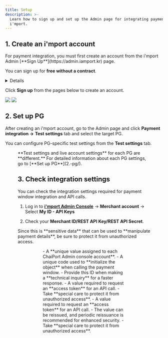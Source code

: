 ```yaml
---
title: Setup
description: >-
  Learn how to sign up and set up the Admin page for integrating payments using
  i'mport.
---
```



## 1. Create an i'mport account

<Hint style="info">
For payment integration, you must first create an account from the i'mport Admin [**Sign Up**](https://admin.iamport.kr) page.

You can sign up for **free without a contract**.

</Hint>

<Details>
<p slot="summary"><strong>Create an i'mport account now</strong></p>

Just need to provide your "**email address"**.

Use a “**strong password**" to protect it from unauthorized access.

</Details>

Click **Sign up** from the pages below to create an account.

![](</gitbook-assets/en/image (98).png>) ![](</gitbook-assets/en/image (160).png>)

## 2. Set up PG

After creating an i'mport account, go to the Admin page and click **Payment integration ->**
**Test settings** tab and select the target PG.

You can configure PG-specific test settings from the **Test settings** tab.

<Figure src="/gitbook-assets/en/image (195).png" caption="Payment integration -> Test settings" />

<Hint style="info">
**Test settings and live account settings** for each PG are **different.** For detailed information about each PG settings, go to [**Set up PG**](2.-pg/).

</Hint>

## 3. Check integration settings

You can check the integration settings required for payment window integration and API calls.

1. Log in to [**i'mport Admin Console**](https://admin.iamport.kr) -> **Merchant account**
  -> Select **My ID - API Keys**

2. Check your **Merchant ID/REST API Key/REST API Secret**.

<Hint style="danger">
Since this is **sensitive data** that can be used to **manipulate payment details**, be sure to protect it from unauthorized access.

</Hint>

<Figure src="/gitbook-assets/en/image (217).png" caption="Log in to i'mport Admin Console -> Merchant account -> Select My ID - API Keys" />

<Figure src="/gitbook-assets/en/image (161).png" caption="Check Merchant ID/REST API Key/ REST API Secret" />

<Tabs>
<Tab title="Merchant ID">
- A **unique value assigned to each ChaiPort Admin console account**.
- A unique code used to **initialize the object** when calling the payment window.
- Provide this ID when making a **technical inquiry** for a faster response.

</Tab>

<Tab title="REST API Key">
- A value required to request an **access token** for an API call.
- Take **special care to protect it from unauthorized access**.

</Tab>

<Tab title="REST API Secret">
- A value required to request an **access token** for an API call.
- The value can be reissued, and periodic reissuance is recommended for enhanced security.
- Take **special care to protect it from unauthorized access**.

</Tab>
</Tabs>
